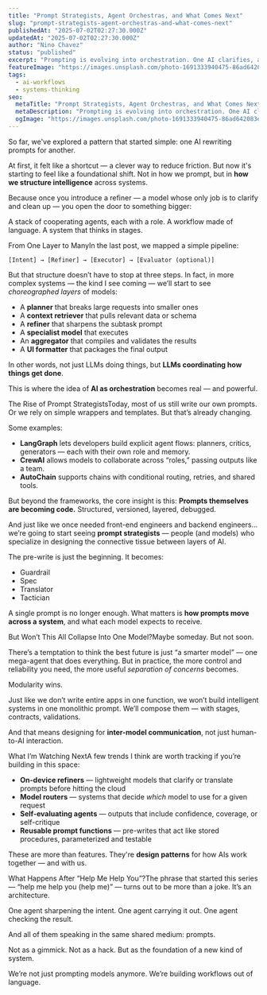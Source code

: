 ```yaml
---
title: "Prompt Strategists, Agent Orchestras, and What Comes Next"
slug: "prompt-strategists-agent-orchestras-and-what-comes-next"
publishedAt: "2025-07-02T02:27:30.000Z"
updatedAt: "2025-07-02T02:27:30.000Z"
author: "Nino Chavez"
status: "published"
excerpt: "Prompting is evolving into orchestration. One AI clarifies, another executes, a third checks the result. We’re entering an era where modular intelligence matters — and prompts become the interface between thinking systems."
featureImage: "https://images.unsplash.com/photo-1691333940475-86ad642083e4?crop=entropy&cs=tinysrgb&fit=max&fm=jpg&ixid=M3wxMTc3M3wwfDF8c2VhcmNofDE2fHxvcmNoZXN0cmElMjBjb25kdWN8ZW58MHx8fHwxNzUxNDIzMjI4fDA&ixlib=rb-4.1.0&q=80&w=2000"
tags:
  - ai-workflows
  - systems-thinking
seo:
  metaTitle: "Prompt Strategists, Agent Orchestras, and What Comes Next"
  metaDescription: "Prompting is evolving into orchestration. One AI clarifies, another executes, a third checks the result. We’re entering an era where modular intelligence matters — and prompts become the interface between thinking systems."
  ogImage: "https://images.unsplash.com/photo-1691333940475-86ad642083e4?crop=entropy&cs=tinysrgb&fit=max&fm=jpg&ixid=M3wxMTc3M3wwfDF8c2VhcmNofDE2fHxvcmNoZXN0cmElMjBjb25kdWN8ZW58MHx8fHwxNzUxNDIzMjI4fDA&ixlib=rb-4.1.0&q=80&w=2000"
---
```

So far, we've explored a pattern that started simple: one AI rewriting prompts for another.

At first, it felt like a shortcut — a clever way to reduce friction. But now it's starting to feel like a foundational shift. Not in how we prompt, but in **how we structure intelligence** across systems.

Because once you introduce a refiner — a model whose only job is to clarify and clean up — you open the door to something bigger:

A stack of cooperating agents, each with a role.
A workflow made of language.
A system that thinks in stages.

From One Layer to ManyIn the last post, we mapped a simple pipeline:

`[Intent] → [Refiner] → [Executor] → [Evaluator (optional)]`

But that structure doesn’t have to stop at three steps. In fact, in more complex systems — the kind I see coming — we’ll start to see *choreographed layers* of models:

- A **planner** that breaks large requests into smaller ones
- A **context retriever** that pulls relevant data or schema
- A **refiner** that sharpens the subtask prompt
- A **specialist model** that executes
- An **aggregator** that compiles and validates the results
- A **UI formatter** that packages the final output

In other words, not just LLMs doing things, but **LLMs coordinating how things get done**.

This is where the idea of **AI as orchestration** becomes real — and powerful.

The Rise of Prompt StrategistsToday, most of us still write our own prompts. Or we rely on simple wrappers and templates. But that’s already changing.

Some examples:

- **LangGraph** lets developers build explicit agent flows: planners, critics, generators — each with their own role and memory.
- **CrewAI** allows models to collaborate across “roles,” passing outputs like a team.
- **AutoChain** supports chains with conditional routing, retries, and shared tools.

But beyond the frameworks, the core insight is this:
**Prompts themselves are becoming code.**
Structured, versioned, layered, debugged.

And just like we once needed front-end engineers and backend engineers… we’re going to start seeing **prompt strategists** — people (and models) who specialize in designing the connective tissue between layers of AI.

The pre-write is just the beginning. It becomes:

- Guardrail
- Spec
- Translator
- Tactician

A single prompt is no longer enough. What matters is **how prompts move across a system**, and what each model expects to receive.

But Won’t This All Collapse Into One Model?Maybe someday. But not soon.

There’s a temptation to think the best future is just “a smarter model” — one mega-agent that does everything. But in practice, the more control and reliability you need, the more useful *separation of concerns* becomes.

Modularity wins.

Just like we don’t write entire apps in one function, we won’t build intelligent systems in one monolithic prompt. We’ll compose them — with stages, contracts, validations.

And that means designing for **inter-model communication**, not just human-to-AI interaction.

What I’m Watching NextA few trends I think are worth tracking if you’re building in this space:

- **On-device refiners** — lightweight models that clarify or translate prompts before hitting the cloud
- **Model routers** — systems that decide *which* model to use for a given request
- **Self-evaluating agents** — outputs that include confidence, coverage, or self-critique
- **Reusable prompt functions** — pre-writes that act like stored procedures, parameterized and testable

These are more than features. They're **design patterns** for how AIs work together — and with us.

What Happens After “Help Me Help You”?The phrase that started this series — “help me help you (help me)” — turns out to be more than a joke. It’s an architecture.

One agent sharpening the intent.
One agent carrying it out.
One agent checking the result.

And all of them speaking in the same shared medium: prompts.

Not as a gimmick. Not as a hack.
But as the foundation of a new kind of system.

We’re not just prompting models anymore.
We’re building workflows out of language.
